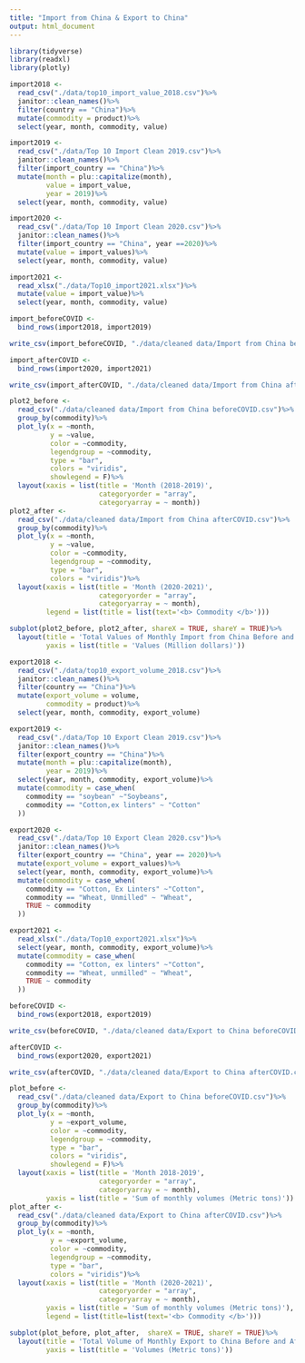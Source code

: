 ```yaml
---
title: "Import from China & Export to China"
output: html_document
---
```


```r
library(tidyverse)
library(readxl)
library(plotly)
```

```r
import2018 <-
  read_csv("./data/top10_import_value_2018.csv")%>%
  janitor::clean_names()%>%
  filter(country == "China")%>%
  mutate(commodity = product)%>%
  select(year, month, commodity, value)

import2019 <-
  read_csv("./data/Top 10 Import Clean 2019.csv")%>%
  janitor::clean_names()%>%
  filter(import_country == "China")%>%
  mutate(month = plu::capitalize(month),
         value = import_value,
         year = 2019)%>%
  select(year, month, commodity, value)

import2020 <-
  read_csv("./data/Top 10 Import Clean 2020.csv")%>%
  janitor::clean_names()%>%
  filter(import_country == "China", year ==2020)%>%
  mutate(value = import_values)%>%
  select(year, month, commodity, value)

import2021 <-
  read_xlsx("./data/Top10_import2021.xlsx")%>%
  mutate(value = import_value)%>%
  select(year, month, commodity, value)

import_beforeCOVID <-
  bind_rows(import2018, import2019)

write_csv(import_beforeCOVID, "./data/cleaned data/Import from China beforeCOVID.csv")

import_afterCOVID <-
  bind_rows(import2020, import2021)

write_csv(import_afterCOVID, "./data/cleaned data/Import from China afterCOVID.csv")
```

```r
plot2_before <- 
  read_csv("./data/cleaned data/Import from China beforeCOVID.csv")%>%
  group_by(commodity)%>%
  plot_ly(x = ~month, 
          y = ~value, 
          color = ~commodity, 
          legendgroup = ~commodity,
          type = "bar", 
          colors = "viridis",
          showlegend = F)%>% 
  layout(xaxis = list(title = 'Month (2018-2019)',
                      categoryorder = "array",
                      categoryarray = ~ month))
plot2_after <-
  read_csv("./data/cleaned data/Import from China afterCOVID.csv")%>%
  group_by(commodity)%>%
  plot_ly(x = ~month, 
          y = ~value, 
          color = ~commodity, 
          legendgroup = ~commodity, 
          type = "bar", 
          colors = "viridis")%>% 
  layout(xaxis = list(title = 'Month (2020-2021)',
                      categoryorder = "array",
                      categoryarray = ~ month),
         legend = list(title = list(text='<b> Commodity </b>')))

subplot(plot2_before, plot2_after, shareX = TRUE, shareY = TRUE)%>%
  layout(title = 'Total Values of Monthly Import from China Before and After COVID',
         yaxis = list(title = 'Values (Million dollars)'))

```

```r
export2018 <-
  read_csv("./data/top10_export_volume_2018.csv")%>%
  janitor::clean_names()%>%
  filter(country == "China")%>%
  mutate(export_volume = volume,
         commodity = product)%>%
  select(year, month, commodity, export_volume)

export2019 <-
  read_csv("./data/Top 10 Export Clean 2019.csv")%>%
  janitor::clean_names()%>%
  filter(export_country == "China")%>%
  mutate(month = plu::capitalize(month),
         year = 2019)%>%
  select(year, month, commodity, export_volume)%>%
  mutate(commodity = case_when(
    commodity == "soybean" ~"Soybeans",
    commodity == "Cotton,ex linters" ~ "Cotton"
  ))

export2020 <- 
  read_csv("./data/Top 10 Export Clean 2020.csv")%>%
  janitor::clean_names()%>%
  filter(export_country == "China", year == 2020)%>%
  mutate(export_volume = export_values)%>%
  select(year, month, commodity, export_volume)%>%
  mutate(commodity = case_when(
    commodity == "Cotton, Ex Linters" ~"Cotton",
    commodity == "Wheat, Unmilled" ~ "Wheat",
    TRUE ~ commodity
  ))

export2021 <-
  read_xlsx("./data/Top10_export2021.xlsx")%>%
  select(year, month, commodity, export_volume)%>%
  mutate(commodity = case_when(
    commodity == "Cotton, ex linters" ~"Cotton",
    commodity == "Wheat, unmilled" ~ "Wheat",
    TRUE ~ commodity
  ))

beforeCOVID <-
  bind_rows(export2018, export2019)

write_csv(beforeCOVID, "./data/cleaned data/Export to China beforeCOVID.csv")

afterCOVID <-
  bind_rows(export2020, export2021)

write_csv(afterCOVID, "./data/cleaned data/Export to China afterCOVID.csv")
```

```r
plot_before <- 
  read_csv("./data/cleaned data/Export to China beforeCOVID.csv")%>%
  group_by(commodity)%>%
  plot_ly(x = ~month, 
          y = ~export_volume, 
          color = ~commodity, 
          legendgroup = ~commodity,
          type = "bar", 
          colors = "viridis",
          showlegend = F)%>% 
  layout(xaxis = list(title = 'Month 2018-2019',
                      categoryorder = "array",
                      categoryarray = ~ month),
         yaxis = list(title = 'Sum of monthly volumes (Metric tons)'))
plot_after <-
  read_csv("./data/cleaned data/Export to China afterCOVID.csv")%>%
  group_by(commodity)%>%
  plot_ly(x = ~month, 
          y = ~export_volume, 
          color = ~commodity, 
          legendgroup = ~commodity, 
          type = "bar", 
          colors = "viridis")%>% 
  layout(xaxis = list(title = 'Month (2020-2021)',
                      categoryorder = "array",
                      categoryarray = ~ month),
         yaxis = list(title = 'Sum of monthly volumes (Metric tons)'),
         legend = list(title=list(text='<b> Commodity </b>')))

subplot(plot_before, plot_after,  shareX = TRUE, shareY = TRUE)%>%
  layout(title = 'Total Volume of Monthly Export to China Before and After COVID',
         yaxis = list(title = 'Volumes (Metric tons)'))

```








